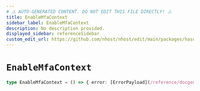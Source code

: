 ```yaml
---
# ⚠️ AUTO-GENERATED CONTENT. DO NOT EDIT THIS FILE DIRECTLY! ⚠️
title: EnableMfaContext
sidebar_label: EnableMfaContext
description: No description provided.
displayed_sidebar: referenceSidebar
custom_edit_url: https://github.com/nhost/nhost/edit/main/packages/hasura-auth-js/src/machines/enable-mfa.ts#L8
---
```


# `EnableMfaContext`

```ts
type EnableMfaContext = () => { error: [ErrorPayload](/reference/docgen/nextjs/types/error-payload) | null, imageUrl: string | null, secret: string | null }
```

